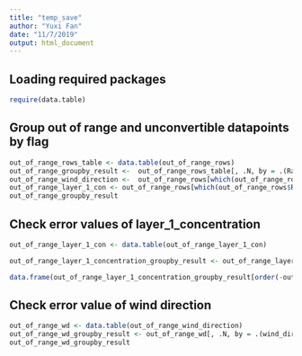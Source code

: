 ```yaml
---
title: "temp_save"
author: "Yuxi Fan"
date: "11/7/2019"
output: html_document
---
```

## Loading required packages
```r
require(data.table)
```


## Group out of range and unconvertible datapoints by flag 
```r
out_of_range_rows_table <- data.table(out_of_range_rows)
out_of_range_groupby_result <-  out_of_range_rows_table[, .N, by = .(Range_flag)] 
out_of_range_wind_direction <-  out_of_range_rows[which(out_of_range_rows$Range_flag == "wind_direction"),]
out_of_range_layer_1_con <- out_of_range_rows[which(out_of_range_rows$Range_flag == "layer_1_concentration"),]
out_of_range_groupby_result
```

## Check error values of layer_1_concentration
```r
out_of_range_layer_1_con <- data.table(out_of_range_layer_1_con)

out_of_range_layer_1_concentration_groupby_result <- out_of_range_layer_1_con[, .N, by = .(layer_1_concentration)]

data.frame(out_of_range_layer_1_concentration_groupby_result[order(-out_of_range_layer_1_concentration_groupby_result$N),])
```

## Check error value of wind direction
```r
out_of_range_wd <- data.table(out_of_range_wind_direction)
out_of_range_wd_groupby_result <- out_of_range_wd[, .N, by = .(wind_direction)]
out_of_range_wd_groupby_result
```